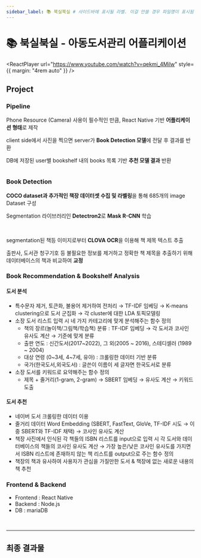 ```yaml
---
sidebar_label: 📚 북실북실 # 사이드바에 표시될 라벨. 이걸 안쓸 경우 파일명이 표시됨
---
```



# 📚 북실북실 - 아동도서관리 어플리케이션

<ReactPlayer
  url="https://www.youtube.com/watch?v=qekmi_4Milw"
  style={{ margin: "4rem auto" }}
/>

## Project

### Pipeline

Phone Resource (Camera) 사용이 필수적인 만큼, React Native 기반 **어플리케이션 형태**로 제작

client side에서 사진을 찍으면 server가 **Book Detection 모델**에 전달 후 결과를 반환

DB에 저장된 user별 bookshelf 내의 books 목록 기반 **추천 모델 결과** 반환

<div style={{ maxWidth: "640px", margin: "2rem auto" }}>
  <Image img={require("./assets/9-booksilbooksil/1.png")} />
</div>

### Book Detection

**COCO dataset과 추가적인 책장 데이터셋 수집 및 라벨링**을 통해 685개의 image Dataset 구성

Segmentation 라이브러리인 **Detectron2**로 **Mask R-CNN** 학습

<div
  style={{
    margin: "2rem auto",
    display: "flex",
    gap: "1rem",
  }}
>
  <Image img={require("./assets/9-booksilbooksil/2.png")} />
  <Image img={require("./assets/9-booksilbooksil/3.png")} />
</div>

segmentation된 책등 이미지로부터 **CLOVA OCR**을 이용해 책 제목 텍스트 추출

출판사, 도서관 청구기호 등 불필요한 정보를 제거하고 정확한 책 제목을 추출하기 위해 데이터베이스의 책과 비교하여 **교정**

### Book Recommendation & Bookshelf Analysis

#### 도서 분석

- 특수문자 제거, 토큰화, 불용어 제거하여 전처리 → TF-IDF 임베딩 → K-means clustering으로 도서 군집화 → 각 cluster에 대한 LDA 토픽모델링
- 소장 도서 리스트 입력 시 네 가지 카테고리에 맞게 분석해주는 함수 정의
  - 책의 장르(놀이책/그림책/학습책) 분류 : TF-IDF 임베딩 → 각 도서과 코사인 유사도 계산 → 기준에 맞게 분류
  - 출판 연도 : 신간도서(2017~2022), 그 외(2005 ~ 2016), 스테디셀러 (1989 ~ 2004)
  - 대상 연령 (0~3세, 4~7세, 유아) : 크롤링한 데이터 기반 분류
  - 국가(한국도서,외국도서) : 글쓴이 이름이 세 글자면 한국도서로 분류
- 소장 도서를 키워드로 요약해주는 함수 정의
  - 제목 + 줄거리(1-gram, 2-gram) → SBERT 임베딩 → 유사도 계산 → 키워드 도출

#### 도서 추천

- 네이버 도서 크롤링한 데이터 이용
- 줄거리 데이터 Word Embedding (SBERT, FastText, GloVe, TF-IDF 시도 → 이중 SBERT와 TF-IDF 채택) → 코사인 유사도 계산
- 책장 사진에서 인식된 각 책들의 ISBN 리스트를 input으로 입력 시 각 도서와 데이터베이스의 책들의 코사인 유사도 계산 → 가장 높은/낮은 코사인 유사도를 가지면서 ISBN 리스트에 존재하지 않는 책 리스트를 output으로 주는 함수 정의
- 책장의 책과 유사하여 사용자가 관심을 가질만한 도서 & 책장에 없는 새로운 내용의 책 추천

### Frontend & Backend

- Frontend : React Native
- Backend : Node.js
- DB : mariaDB

<div
  style={{
    margin: "2rem auto",
    display: "flex",
    gap: "1rem",
  }}
>
  <Image img={require("./assets/9-booksilbooksil/4.png")} />
  <Image img={require("./assets/9-booksilbooksil/5.png")} />
  <Image img={require("./assets/9-booksilbooksil/6.png")} />
</div>

---

## 최종 결과물

<div
  style={{
    maxWidth: "640px",
    margin: "2rem auto",
    display: "flex",
    gap: "1rem",
  }}
>
  <Image img={require("./assets/9-booksilbooksil/7.png")} />
  <Image img={require("./assets/9-booksilbooksil/8.png")} />
</div>

<div
  style={{
    maxWidth: "640px",
    margin: "2rem auto",
    display: "flex",
    gap: "1rem",
  }}
>
  <Image img={require("./assets/9-booksilbooksil/9.png")} />
  <Image img={require("./assets/9-booksilbooksil/10.png")} />
</div>

<div
  style={{
    maxWidth: "640px",
    margin: "2rem auto",
    display: "flex",
    gap: "1rem",
  }}
>
  <Image img={require("./assets/9-booksilbooksil/11.png")} />
  <Image img={require("./assets/9-booksilbooksil/12.png")} />
  <Image img={require("./assets/9-booksilbooksil/13.png")} />
</div>

<div
  style={{
    maxWidth: "640px",
    margin: "2rem auto",
    display: "flex",
    gap: "1rem",
  }}
>
  <Image img={require("./assets/9-booksilbooksil/14.png")} />
  <Image img={require("./assets/9-booksilbooksil/15.png")} />
</div>

